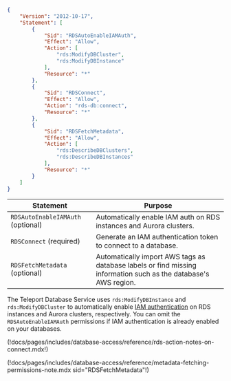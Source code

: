 ```json
{
    "Version": "2012-10-17",
    "Statement": [
        {
            "Sid": "RDSAutoEnableIAMAuth",
            "Effect": "Allow",
            "Action": [
                "rds:ModifyDBCluster",
                "rds:ModifyDBInstance"
            ],
            "Resource": "*"
        },
        {
            "Sid": "RDSConnect",
            "Effect": "Allow",
            "Action": "rds-db:connect",
            "Resource": "*"
        },
        {
            "Sid": "RDSFetchMetadata",
            "Effect": "Allow",
            "Action": [
                "rds:DescribeDBClusters",
                "rds:DescribeDBInstances"
            ],
            "Resource": "*"
        }
    ]
}
```

| Statement | Purpose |
| --------- | ------- |
|`RDSAutoEnableIAMAuth` (optional) | Automatically enable IAM auth on RDS instances and Aurora clusters. |
|`RDSConnect` (required) | Generate an IAM authentication token to connect to a database. |
|`RDSFetchMetadata` (optional) | Automatically import AWS tags as database labels or find missing information such as the database's AWS region. |

The Teleport Database Service uses `rds:ModifyDBInstance` and
`rds:ModifyDBCluster` to automatically enable
[IAM authentication](https://docs.aws.amazon.com/AmazonRDS/latest/UserGuide/UsingWithRDS.IAMDBAuth.html)
on RDS instances and Aurora clusters, respectively.
You can omit the `RDSAutoEnableIAMAuth` permissions if IAM authentication is
already enabled on your databases.

(!docs/pages/includes/database-access/reference/rds-action-notes-on-connect.mdx!)

(!docs/pages/includes/database-access/reference/metadata-fetching-permissions-note.mdx sid="RDSFetchMetadata"!)
